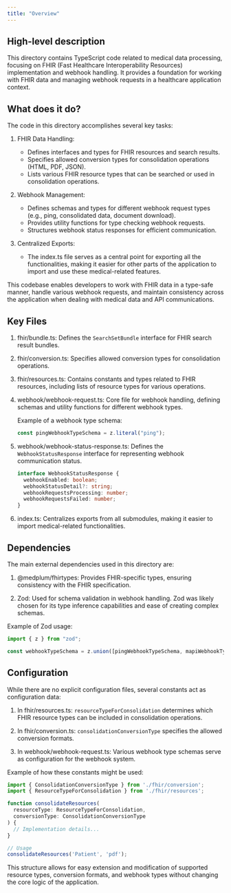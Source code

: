 ```yaml
---
title: "Overview"
---
```


## High-level description

This directory contains TypeScript code related to medical data processing, focusing on FHIR (Fast Healthcare Interoperability Resources) implementation and webhook handling. It provides a foundation for working with FHIR data and managing webhook requests in a healthcare application context.

## What does it do?

The code in this directory accomplishes several key tasks:

1. FHIR Data Handling:
   - Defines interfaces and types for FHIR resources and search results.
   - Specifies allowed conversion types for consolidation operations (HTML, PDF, JSON).
   - Lists various FHIR resource types that can be searched or used in consolidation operations.

2. Webhook Management:
   - Defines schemas and types for different webhook request types (e.g., ping, consolidated data, document download).
   - Provides utility functions for type checking webhook requests.
   - Structures webhook status responses for efficient communication.

3. Centralized Exports:
   - The index.ts file serves as a central point for exporting all the functionalities, making it easier for other parts of the application to import and use these medical-related features.

This codebase enables developers to work with FHIR data in a type-safe manner, handle various webhook requests, and maintain consistency across the application when dealing with medical data and API communications.

## Key Files

1. fhir/bundle.ts:
   Defines the `SearchSetBundle` interface for FHIR search result bundles.

2. fhir/conversion.ts:
   Specifies allowed conversion types for consolidation operations.

3. fhir/resources.ts:
   Contains constants and types related to FHIR resources, including lists of resource types for various operations.

4. webhook/webhook-request.ts:
   Core file for webhook handling, defining schemas and utility functions for different webhook types.

   Example of a webhook type schema:
   ```typescript
   const pingWebhookTypeSchema = z.literal("ping");
   ```

5. webhook/webhook-status-response.ts:
   Defines the `WebhookStatusResponse` interface for representing webhook communication status.

   ```typescript
   interface WebhookStatusResponse {
     webhookEnabled: boolean;
     webhookStatusDetail?: string;
     webhookRequestsProcessing: number;
     webhookRequestsFailed: number;
   }
   ```

6. index.ts:
   Centralizes exports from all submodules, making it easier to import medical-related functionalities.

## Dependencies

The main external dependencies used in this directory are:

1. @medplum/fhirtypes: Provides FHIR-specific types, ensuring consistency with the FHIR specification.

2. Zod: Used for schema validation in webhook handling. Zod was likely chosen for its type inference capabilities and ease of creating complex schemas.

Example of Zod usage:
```typescript
import { z } from "zod";

const webhookTypeSchema = z.union([pingWebhookTypeSchema, mapiWebhookTypeSchema]);
```

## Configuration

While there are no explicit configuration files, several constants act as configuration data:

1. In fhir/resources.ts:
   `resourceTypeForConsolidation` determines which FHIR resource types can be included in consolidation operations.

2. In fhir/conversion.ts:
   `consolidationConversionType` specifies the allowed conversion formats.

3. In webhook/webhook-request.ts:
   Various webhook type schemas serve as configuration for the webhook system.

Example of how these constants might be used:

```typescript
import { ConsolidationConversionType } from './fhir/conversion';
import { ResourceTypeForConsolidation } from './fhir/resources';

function consolidateResources(
  resourceType: ResourceTypeForConsolidation,
  conversionType: ConsolidationConversionType
) {
  // Implementation details...
}

// Usage
consolidateResources('Patient', 'pdf');
```

This structure allows for easy extension and modification of supported resource types, conversion formats, and webhook types without changing the core logic of the application.
